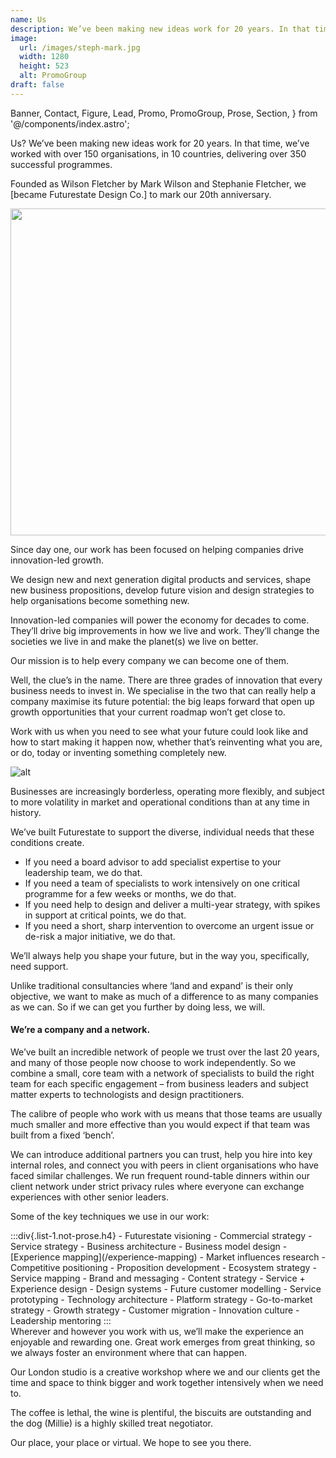 ```yaml
---
name: Us
description: We’ve been making new ideas work for 20 years. In that time, we’ve worked with over 150 organisations, in 10 countries, delivering over 350 successful programmes.
image:
  url: /images/steph-mark.jpg
  width: 1280
  height: 523
  alt: PromoGroup
draft: false
---
```

  Banner,
  Contact,
  Figure,
  Lead,
  Promo,
  PromoGroup,
  Prose,
  Section,
} from '@/components/index.astro';

<Banner>
<p class="lead"><span class="text-lime">Us?</span> We’ve been making new ideas work for 20 years. In that time, we’ve worked with over 150 organisations, in 10 countries, delivering over 350 successful programmes.</p>

Founded as Wilson Fletcher by Mark Wilson and Stephanie Fletcher, we [became Futurestate Design Co.] to mark our 20th anniversary.

<img src="/images/steph-mark.jpg" loading="lazy" width="1280" height="523" />

Since day one, our work has been focused on helping companies drive innovation-led growth.

We design new and next generation digital products and services, shape new business propositions, develop future vision and design strategies to help organisations become something new.

Innovation-led companies will power the economy for decades to come. They’ll drive big improvements in how we live and work. They’ll change the societies we live in and make the planet(s) we live on better.

Our mission is to help every company we can become one of them.
</Banner>

<Section name="Where we focus">
Well, the clue’s in the name. There are three grades of innovation that every business needs to invest in. We specialise in the two that can really help a company maximise its future potential: the big leaps forward that open up growth opportunities that your current roadmap won’t get close to.

Work with us when you need to see what your future could look like and how to start making it happen now, whether that’s reinventing what you are, or do, today or inventing something completely new.

![alt](/images/grades-of-innovation.svg)

<PromoGroup name="Read" icon="article" class="mb-16">
  <Promo
    name="The Futurestate Manifesto"
    description="10 guiding principles behind our work"
    url={{ name: 'Read now', url: '/manifesto' }}
  />
  <Promo
    name="Futurestate Design™"
    description="What it is and why we use it"
    url={{ name: 'Read now', url: '/futurestate-design' }}
  />
</PromoGroup>
</Section>

<Section name="A modern, flexible, expert practice">
Businesses are increasingly borderless, operating more flexibly, and subject to more volatility in market and operational conditions than at any time in history.

We’ve built Futurestate to support the diverse, individual needs that these conditions create.

- If you need a board advisor to add specialist expertise to your leadership team, we do that.
- If you need a team of specialists to work intensively on one critical programme for a few weeks or months, we do that.
- If you need help to design and deliver a multi-year strategy, with spikes in support at critical points, we do that.
- If you need a short, sharp intervention to overcome an urgent issue or de-risk a major initiative, we do that.

We’ll always help you shape your future, but in the way you, specifically, need support.

Unlike traditional consultancies where ‘land and expand’ is their only objective, we want to make as much of a difference to as many companies as we can. So if we can get you further by doing less, we will.

#### We’re a company and a network.

We’ve built an incredible network of people we trust over the last 20 years, and many of those people now choose to work independently. So we combine a small, core team with a network of specialists to build the right team for each specific engagement – from business leaders and subject matter experts to technologists and design practitioners.

The calibre of people who work with us means that those teams are usually much smaller and more effective than you would expect if that team was built from a fixed ‘bench’.

We can introduce additional partners you can trust, help you hire into key internal roles, and connect you with peers in client organisations who have faced similar challenges. We run frequent round-table dinners within our client network under strict privacy rules where everyone can exchange experiences with other senior leaders.

<p class="h3">Some of the key techniques we use in our work:</p>
:::div{.list-1.not-prose.h4}
- Futurestate visioning
- Commercial strategy
- Service strategy
- Business architecture
- Business model design
- [Experience mapping](/experience-mapping)
- Market influences research
- Competitive positioning
- Proposition development
- Ecosystem strategy
- Service mapping
- Brand and messaging
- Content strategy
- Service + Experience design
- Design systems
- Future customer modelling
- Service prototyping
- Technology architecture
- Platform strategy
- Go-to-market strategy
- Growth strategy
- Customer migration
- Innovation culture
- Leadership mentoring
:::
</Section>

<div class="mx-auto max-w-container">
  <img src="/images/about.jpg" class="" loading="lazy" alt="" />
</div>

<Section name="And finally..." inline>
Wherever and however you work with us, we’ll make the experience an enjoyable and rewarding one. Great work emerges from great thinking, so we always foster an environment where that can happen.

Our London studio is a creative workshop where we and our clients get the time and space to think bigger and work together intensively when we need to.

The coffee is lethal, the wine is plentiful, the biscuits are outstanding and the dog (Millie) is a highly skilled treat negotiator.

Our place, your place or virtual. We hope to see you there.

</Section>

<Contact name="Let's talk" description="Tell us where you want to be. We’ll make sure you get there." theme="bg-lime" />
